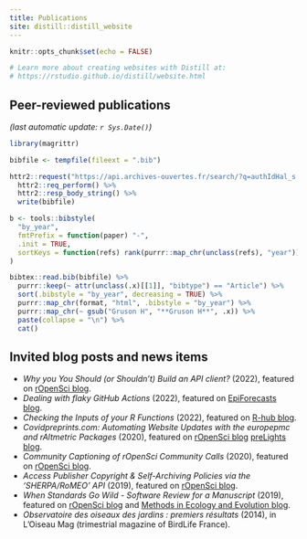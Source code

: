 ```yaml
---
title: Publications
site: distill::distill_website
---
```


```r
knitr::opts_chunk$set(echo = FALSE)

# Learn more about creating websites with Distill at:
# https://rstudio.github.io/distill/website.html

```

## Peer-reviewed publications

*(last automatic update: `r Sys.Date()`)*

```r
library(magrittr)

bibfile <- tempfile(fileext = ".bib")

httr2::request("https://api.archives-ouvertes.fr/search/?q=authIdHal_s:hugo-gruson&wt=bibtex") %>%
  httr2::req_perform() %>%
  httr2::resp_body_string() %>%
  write(bibfile)
```

```r
b <- tools::bibstyle(
  "by_year", 
  fmtPrefix = function(paper) "-", 
  .init = TRUE, 
  sortKeys = function(refs) rank(purrr::map_chr(unclass(refs), "year"))
)

bibtex::read.bib(bibfile) %>%
  purrr::keep(~ attr(unclass(.x)[[1]], "bibtype") == "Article") %>%
  sort(.bibstyle = "by_year", decreasing = TRUE) %>%
  purrr::map_chr(format, "html", .bibstyle = "by_year") %>%
  purrr::map_chr(~ gsub("Gruson H", "**Gruson H**", .x)) %>%
  paste(collapse = "\n") %>%
  cat()
```

## Invited blog posts and news items

-   *Why you You Should (or Shouldn't) Build an API client?* (2022), featured on
    [rOpenSci
    blog](https://ropensci.org/blog/2022/06/16/publicize-api-client-yes-no/).
-   *Dealing with flaky GitHub Actions* (2022), featured on [EpiForecasts
    blog](https://epiforecasts.io/posts/2022-04-11-robust-actions/robust-actions.html).
-   *Checking the Inputs of your R Functions* (2022), featured on [R-hub
    blog](https://blog.r-hub.io/2022/03/10/input-checking/).
-   *Covidpreprints.com: Automating Website Updates with the europepmc and
    rAltmetric Packages* (2020), featured on [rOpenSci
    blog](https://ropensci.org/blog/2020/10/13/covidpreprints/) [preLights
    blog](https://prelights.biologists.com/news/covidpreprints-com-automating-website-updates-with-the-europepmc-and-raltmetric-packages/).
-   *Community Captioning of rOpenSci Community Calls* (2020), featured on
    [rOpenSci blog](https://ropensci.org/blog/2020/07/15/subtitles/).
-   *Access Publisher Copyright & Self-Archiving Policies via the 'SHERPA/RoMEO'
    API* (2019), featured on [rOpenSci
    blog](https://ropensci.org/blog/2019/06/04/rromeo/).
-   *When Standards Go Wild - Software Review for a Manuscript* (2019), featured
    on [rOpenSci blog](https://ropensci.org/blog/2019/04/18/wild-standards/) and
    [Methods in Ecology and Evolution
    blog](https://methodsblog.com/2019/04/18/ropensci-code-review-guidelines/).
-   *Observatoire des oiseaux des jardins : premiers résultats* (2014), in
    L'Oiseau Mag (trimestrial magazine of BirdLife France).

